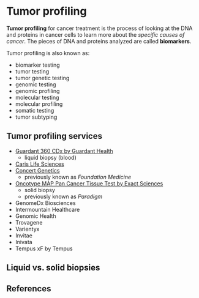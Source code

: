 # Tumor profiling

**Tumor profiling** for cancer treatment is the process of looking at the DNA and proteins in cancer cells to learn more about the _specific causes of cancer_. The pieces of DNA and proteins analyzed are called **biomarkers**.

Tumor profiling is also known as:

- biomarker testing
- tumor testing
- tumor genetic testing
- genomic testing
- genomic profiling
- molecular testing
- molecular profiling
- somatic testing
- tumor subtyping

## Tumor profiling services
- [Guardant 360 CDx by Guardant Health](https://guardant360cdx.com/)
  - liquid biopsy (blood)
- [Caris Life Sciences](https://www.carislifesciences.com/order-a-test/#tumorTypeAnchor)
- [Concert Genetics](https://www.concertgenetics.com/)
  - previously known as _Foundation Medicine_
- [Oncotype MAP Pan Cancer Tissue Test by Exact Sciences](https://www.exactsciences.com/Our-Tests/Oncotype/Oncotype-MAP-Pan-Cancer-Tissue-Test)
  - solid biopsy
  - previously known as _Paradigm_
- GenomeDx Biosciences
- Intermountain Healthcare
- Genomic Health
- Trovagene
- Varientyx
- Invitae
- Inivata
- Tempus xF by Tempus

## Liquid vs. solid biopsies

## References
[^1]: [NCI Biomarker Testing for Cancer Treatment](https://www.cancer.gov/about-cancer/treatment/types/biomarker-testing-cancer-treatment) ([archive](https://archive.is/3yukO))